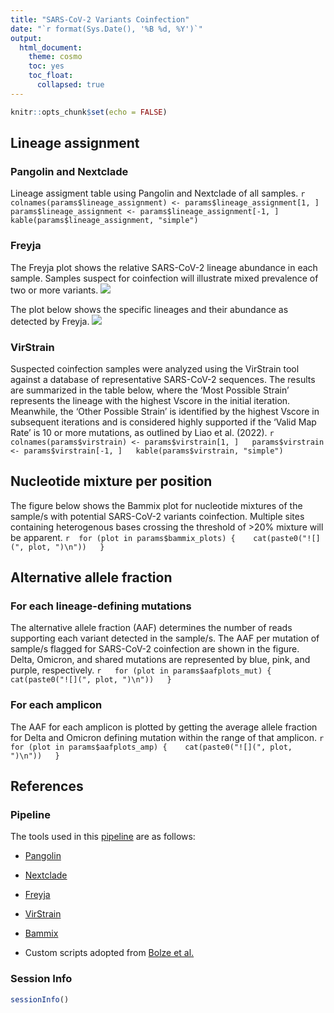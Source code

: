 ```yaml
---
title: "SARS-CoV-2 Variants Coinfection"
date: "`r format(Sys.Date(), '%B %d, %Y')`"
output: 
  html_document:
    theme: cosmo
    toc: yes
    toc_float:
      collapsed: true
---
```


```r
knitr::opts_chunk$set(echo = FALSE)
```

## <b> Lineage assignment </b>
### Pangolin and Nextclade 
 Lineage assigment table using Pangolin and Nextclade of all samples.
 ```r
 colnames(params$lineage_assignment) <- params$lineage_assignment[1, ]
 params$lineage_assignment <- params$lineage_assignment[-1, ]
 kable(params$lineage_assignment, "simple")
 ```

### Freyja
  The Freyja plot shows the relative SARS-CoV-2 lineage abundance in each sample. Samples suspect for coinfection will illustrate mixed prevalence of two or more variants.
 ![](`r params$freyja_plot_sum`)

  The plot below shows the specific lineages and their abundance as detected by Freyja.
 ![](`r params$freyja_plot_lin`)

### VirStrain
 
 Suspected coinfection samples were analyzed using the VirStrain tool against a database of representative SARS-CoV-2 sequences. The results are summarized in the table below, where the ‘Most Possible Strain’ represents the lineage with the highest Vscore in the initial iteration. 
 Meanwhile, the ‘Other Possible Strain’ is identified by the highest Vscore in subsequent iterations and is considered highly supported if the ‘Valid Map Rate’ is 10 or more mutations, as outlined by Liao et al. (2022).
  ```r
  colnames(params$virstrain) <- params$virstrain[1, ]
  params$virstrain <- params$virstrain[-1, ]
  kable(params$virstrain, "simple")
  ```


## <b> Nucleotide mixture per position </b>
 The figure below shows the Bammix plot for nucleotide mixtures of the sample/s with potential SARS-CoV-2 variants coinfection. Multiple sites containing heterogenous bases crossing the threshold of >20% mixture will be apparent. 
 ```r
 for (plot in params$bammix_plots) {
   cat(paste0("![](", plot, ")\n"))
  }
 ```


## <b> Alternative allele fraction </b>

### For each lineage-defining mutations
 The alternative allele fraction (AAF) determines the number of reads supporting each variant detected in the sample/s. The AAF per mutation of sample/s flagged for SARS-CoV-2 coinfection are shown in the figure. Delta, Omicron, and shared mutations are represented by blue, pink, and purple, respectively. 
 ```r
  for (plot in params$aafplots_mut) {
   cat(paste0("![](", plot, ")\n"))
  }
 ```

### For each amplicon
  The AAF for each amplicon is plotted by getting the average allele fraction for Delta and Omicron defining mutation within the range of that amplicon.
 ```r
 for (plot in params$aafplots_amp) {
   cat(paste0("![](", plot, ")\n"))
  }
 ```
  
## <b> References </b> {.tabset .tabset-fade}

### Pipeline
 The tools used in this [pipeline](https://github.com/lanadelrea/CoPi) are as follows: 

 - [Pangolin](https://github.com/cov-lineages/pangolin) 

 - [Nextclade](https://github.com/nextstrain/nextclade)

 - [Freyja](https://github.com/andersen-lab/Freyja)

 - [VirStrain](https://github.com/liaoherui/VirStrain)

 - [Bammix](https://github.com/chrisruis/bammix)

 - Custom scripts adopted from [Bolze et al.](https://doi.org/10.1016/j.medj.2022.10.002) 

### Session Info
 ```r
 sessionInfo()
 ```
